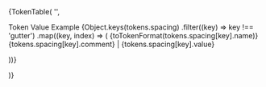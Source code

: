 
<PageSection title="Spacing" isHeader>
  {TokenTable(
    '',
    <P>
      <thead>
        <tr>
          <th style={{ width: '40%' }}>Token</th>
          <th style={{ width: '30%' }}>Value</th>
          <th>Example</th>
        </tr>
      </thead>
      <tbody>
        {Object.keys(tokens.spacing)
          .filter((key) => key !== 'gutter')
          .map((key, index) => (
            <tr key={index}>
              <td>{toTokenFormat(tokens.spacing[key].name)}</td>
              <td>
                {tokens.spacing[key].comment} | {tokens.spacing[key].value}
              </td>
              <td>
                <div
                  style={{
                    height: tokens.spacing[key].value,
                    background: 'var(--pharos-color-living-coral-80)',
                    width: '100%',
                    display: 'inline-block',
                  }}
                />
              </td>
            </tr>
          ))}
      </tbody>
    </P>
  )}
</PageSection>
